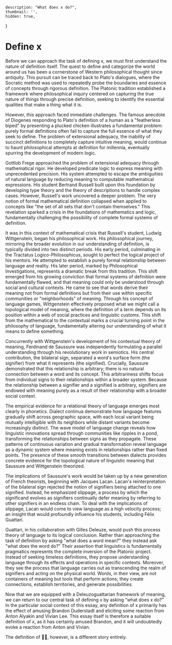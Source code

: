     description: "What does x do?",
    thumbnail: '',
    hidden: true,
}

# Define x

Before we can approach the task of defining x, we must first understand the nature of definition itself.
The quest to define and categorize the world around us has been a cornerstone of Western philosophical thought since antiquity.
This pursuit can be traced back to Plato's dialogues, where the Socratic method was used to repeatedly probe the boundaries and essence of concepts through rigorous definition.
The Platonic tradition established a framework where philosophical inquiry centered on capturing the true nature of things through precise definition, seeking to identify the essential qualities that make a thing what it is.

However, this approach faced immediate challenges.
The famous anecdote of Diogenes responding to Plato's definition of a human as a "featherless biped" by presenting a plucked chicken illustrates a fundamental problem: purely formal definitions often fail to capture the full essence of what they seek to define.
The problem of extensional adequacy, the inability of succinct definitions to completely capture intuitive meaning, would continue to haunt philosophical attempts at definition for millennia, eventually spurring the development of modern logic.

Gottlob Frege approached the problem of extensional adequacy through mathematical rigor.
He developed predicate logic to express meaning with unprecedented precision.
His system attempted to escape the ambiguities of natural language by reducing meaning to computable mathematical expressions.
His student Bertrand Russell built upon this foundation by developing type theory and the theory of descriptions to handle complex cases.
However, Russell's work uncovered a deeper problem.
The very notion of formal mathematical definition collapsed when applied to concepts like "the set of all sets that don't contain themselves."
This revelation sparked a crisis in the foundations of mathematics and logic, fundamentally challenging the possibility of complete formal systems of definition.

It was in this context of mathematical crisis that Russell's student, Ludwig Wittgenstein, began his philosophical work.
His philosophical journey, mirroring the broader evolution in our understanding of definition, is typically divided into two distinct periods.
His early period, culminating in the Tractatus Logico-Philosophicus, sought to perfect the logical project of his mentors.
He attempted to establish a purely formal relationship between language and reality.
His later period, marked by Philosophical Investigations, represents a dramatic break from this tradition.
This shift emerged from his growing conviction that formal systems of definition were fundamentally flawed, and that meaning could only be understood through social and cultural contexts.
He came to see that words derive their meaning not from formal definitions but from their use within specific communities or "neighborhoods" of meaning.
Through his concept of language games, Wittgenstein effectively proposed what we might call a topological model of meaning, where the definition of a term depends on its position within a web of social practices and linguistic customs.
This shift from the mathematical to the contextual marks a crucial turning point in the philosophy of language, fundamentally altering our understanding of what it means to define something.

Concurrently with Wittgenstein's development of his contextual theory of meaning, Ferdinand de Saussure was independently formulating a parallel understanding through his revolutionary work in semiotics.
His central contribution, the bilateral sign, separated a word's surface form (the signifier) from what it represents (the signified).
Crucially, Saussure demonstrated that this relationship is arbitrary; there is no natural connection between a word and its concept.
This arbitrariness shifts focus from individual signs to their relationships within a broader system.
Because the relationship between a signifier and a signified is arbitrary, signifiers are endowed with meaning purely as a result of their relationship with a broader social context.

The empirical evidence for a relational theory of language emerges most clearly in phonetics.
Dialect continua demonstrate how language features gradually shift across geographic space, with each local variant being mutually intelligible with its neighbors while distant variants become increasingly distinct.
The wave model of language change reveals how linguistic innovations spread through communities like ripples in a pond, transforming the relationships between signs as they propagate.
These patterns of continuous variation and gradual transformation reveal language as a dynamic system where meaning exists in relationships rather than fixed points.
The presence of these smooth transitions between dialects provides concrete evidence for the topological nature of linguistic meaning that Saussure and Wittgenstein theorized.

The implications of Saussure's work would be taken up by a new generation of French theorists, beginning with Jacques Lacan.
Lacan's reinterpretation of the bilateral sign rejected the notion of signifiers being attached to one signified.
Instead, he emphasized slippage, a process by which the significand evolves as signifiers continually defer meaning by referring to other signifiers in an endless chain.
To deal with the implications of slippage, Lacan would come to view language as a high velocity process; an insight that would profoundly influence his students, including Félix Guattari.

Guattari, in his collaboration with Gilles Deleuze, would push this process theory of language to its logical conclusion.
Rather than approaching the task of definition by asking "what does a word mean?" they instead ask "what does the word do?" Their assertion that linguistics is fundamentally pragmatics represents the complete inversion of the Platonic project.
Instead of seeking timeless definitions, they propose understanding language through its effects and operations in specific contexts.
Moreover, they see the process that language carries out as transcending the realm of signifiers and acting on the physical world.
Words, in their view, are not containers of meaning but tools that perform actions; they create connections, establish territories, and generate possibilities.

Now that we are equipped with a Deleuzoguattarian framework of meaning, we can return to our central task of defining x by asking “what does x do?” In the particular social context of this essay, any definition of x primarily has the effect of amusing Brandon Duderstadt and eliciting some reaction from Anton Alyakin and Vivian Lee.
This essay itself is therefore a suitable definition of x, as it has certainly amused Brandon, and it will undoubtedly evoke a reaction from Anton and Vivian.

The definition of 🙅‍♂️, however, is a different story entirely.
